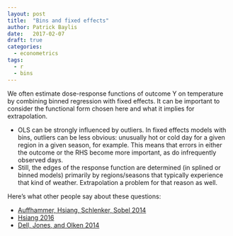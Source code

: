 ```yaml
---
layout: post
title:  "Bins and fixed effects"
author: Patrick Baylis
date:   2017-02-07
draft: true
categories: 
  - econometrics
tags:
  - r
  - bins
---
```


We often estimate dose-response functions of outcome Y on temperature by combining binned regression with fixed effects. It can be important to consider the functional form chosen here and what it implies for extrapolation.

- OLS can be strongly influenced by outliers. In fixed effects models with bins, outliers can be less obvious: unusually hot or cold day for a given region in a given season, for example. This means that errors in either the outcome or the RHS become more important, as do infrequently observed days.
- Still, the edges of the response function are determined (in splined or binned models) primarily by regions/seasons that typically experience that kind of weather. Extrapolation a problem for that reason as well.

Here's what other people say about these questions:

- [Auffhammer, Hsiang, Schlenker, Sobel 2014](https://oup.silverchair-cdn.com/oup/backfile/Content_public/Journal/reep/7/2/10.1093/reep/ret016/2/ret016.pdf?Expires=1486859944&Signature=b6zTIZvA6L3fGU9wRoaY7egm6N4QqKECqnxnQGWstQwE77P9RdS39qOxCSXM-cdrDDPtHKyChXx02D9oxSmVNNdJCw-HdQLmmKccJBMmx17ZQL9iwQuO0rb14V31~K~FbCYK2tkt-Ix8MyQtTaIyyuDs23o67ggD3O~fw6FaEazqzaVkavZ2rbNb4~fHPFscjAwoy3xxNQW8Nm-HCpe9fuQ2n-DrxTvZTM9ULzv0n6RmvFRCS1CH1tSYN7MMfp0~L0eLq3qU~8~f2eGVcq572cXfjLHYfFUacBcSQBmXRY7qZgmvSxyWnSluCE882wgVdKSUTa9UxdvBNG-e5CkVlA__&Key-Pair-Id=APKAIUCZBIA4LVPAVW3Q)
- [Hsiang 2016](http://www.nber.org/papers/w22181)
- [Dell, Jones, and Olken 2014](http://economics.mit.edu/files/9138)
